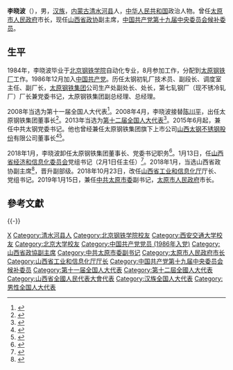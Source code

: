 {{Otheruses|other=名为李晓波的其他人物|李晓波}}

'''李晓波'''（{{bd|1963年|2月||catIdx=Li李}}），男，[[汉族|汉族]]，[[内蒙古自治区|内蒙古]][[清水河县|清水河县]]人，[[中华人民共和国|中华人民共和国]]政治人物。曾任[[太原市人民政府|太原市人民政府]]市长，现任[[中国人民政治协商会议山西省委员会|山西省政协]]副主席，[[中国共产党第十九届中央委员会候补委员列表|中国共产党第十九届中央委员会候补委员]]。

== 生平 ==
1984年，李晓波毕业于[[北京科技大学|北京钢铁学院]]自动化专业，8月参加工作，分配到[[太原钢铁厂|太原钢铁厂]]工作。1986年12月加入[[中国共产党|中国共产党]]。历任太钢初轧厂技术员、副段长、调度室主任、副厂长，[[太原钢铁集团|太原钢铁集团]]公司生产处副处长、处长，第七轧钢厂（现不锈冷轧厂）厂长兼党委书记，太原钢铁集团副总经理、总经理。

2008年当选为第十一届全国人大代表<ref>{{cite web|url=http://news.xinhuanet.com/ziliao/2008-03/03/content_7708230.htm?node=36628|title=第十一届全国人大代表|accessdate=2014-01-07|date=2008-03-03|publisher=新华网|archive-date=2014-01-10|archive-url=https://web.archive.org/web/20140110211415/http://news.xinhuanet.com/ziliao/2008-03/03/content_7708230.htm?node=36628|dead-url=no}}</ref>。2008年4月，李晓波接替[[陈川平|陈川平]]，出任太原钢铁集团董事长<ref>{{cite news|url=https://news.qq.com/a/20080425/003821.htm|title=山西任命李晓波为太钢集团董事长|accessdate=2018-01-29|work=山西青年报|date=2008-04-25|archive-date=2018-01-30|archive-url=https://web.archive.org/web/20180130091234/https://news.qq.com/a/20080425/003821.htm|dead-url=no}}</ref>。2013年当选为[[第十二届全国人大代表|第十二届全国人大代表]]<ref>{{cite news|url= http://210.82.31.1:8084/delegate/viewDelegate.action?dbid=120255|title=第十二届全国人大代表信息-李晓波|work=全国人大网|accessdate=2013-03-28|archive-url=https://web.archive.org/web/20140107055916/http://www.npc.gov.cn/delegate/viewDelegate.action?dbid=120255|archive-date=2014-01-07|dead-url=yes}}</ref>。2015年6月起，兼任中共太钢党委书记。他也曾经兼任太原钢铁集团旗下上市公司[[太钢不锈钢|山西太钢不锈钢股份]]有限公司董事长<ref>{{cite web|url=http://app.finance.ifeng.com/data/stock/ggzw/000825/13527001|title=山西太钢不锈钢股份有限公司2009年度第一期中期票据募集说明书|accessdate=2018-01-29|publisher=凤凰网|archive-date=2019-01-16|archive-url=https://web.archive.org/web/20190116050020/http://app.finance.ifeng.com/data/stock/ggzw/000825/13527001|dead-url=no}}</ref><ref>{{cite news|url=https://www.thepaper.cn/newsDetail_forward_1339876|title=太原钢铁董事长李晓波兼任党委书记，山西省委称利于统一领导|date=2015-06-09|work=澎湃新闻|accessdate=2018-01-29|archive-date=2019-04-16|archive-url=https://web.archive.org/web/20190416062625/https://www.thepaper.cn/newsDetail_forward_1339876|dead-url=no}}</ref>。

2018年1月，李晓波卸任太原钢铁集团董事长、党委书记职务<ref>{{cite news|url=https://www.thepaper.cn/newsDetail_forward_1935217|title=高祥明任太原钢铁集团党委书记，提名担任董事长|date=2018-01-04|work=澎湃新闻|publisher=太钢新闻中心|accessdate=2018-01-29|archive-date=2019-06-04|archive-url=https://web.archive.org/web/20190604164510/https://www.thepaper.cn/newsDetail_forward_1935217|dead-url=no}}</ref>。1月13日，任[[山西省经济和信息化委员会|山西省经济和信息化委员会]]党组书记（2月1日任主任）<ref>{{cite news|url=http://news.sina.com.cn/c/2018-01-19/doc-ifyqtycx0099833.shtml|title=李晓波任山西经信委党组书记 张华龙不再担任(图)|date=2018-01-19|work=中国经济网|accessdate=2018-01-29|archive-date=2019-06-05|archive-url=https://web.archive.org/web/20190605041851/http://news.sina.com.cn/c/2018-01-19/doc-ifyqtycx0099833.shtml|dead-url=no}}</ref>。2018年1月，当选山西省政协副主席<ref>{{cite news|url=http://news.sina.com.cn/c/nd/2018-01-29/doc-ifyqyesy3815571.shtml|title=黄晓薇当选山西省政协主席(图/简历)|date=2018-01-29|work=新浪|accessdate=2018-01-29|agency=新华社|archive-date=2019-05-11|archive-url=https://web.archive.org/web/20190511120803/http://news.sina.com.cn/c/nd/2018-01-29/doc-ifyqyesy3815571.shtml|dead-url=no}}</ref>，晋升副部级。2018年10月23日，改任[[山西省工业和信息化厅|山西省工业和信息化厅]]厅长、党组书记。2019年1月15日，兼任[[中共太原市委|中共太原市委]]副书记，[[太原市人民政府|太原市人民政府]]市长。

==參考文獻==
{{reflist}}
{{-}}
{{start box}}
{{s-gov|prc}}
{{s-before|[[耿彦波|耿彦波]]}}
{{s-title|[[太原市人民政府|太原市人民政府]]市长|2019年1月－2020年10月}}
{{s-after|[[张新伟|张新伟]]}}
{{s-bus}}
{{s-before|[[陈川平|陈川平]]}}
{{s-title|[[太原钢铁集团|太原钢铁集团]]董事长|2008年4月－2018年1月}}
{{s-after|[[高祥明|高祥明]]}}
{{end box}}

{{山西省领导人}}
{{太原市市长}}

{{Authority control}}
{{DEFAULTSORT:Li李}}
[[Category:李姓|X]]
[[Category:清水河县人|Category:清水河县人]]
[[Category:北京钢铁学院校友|Category:北京钢铁学院校友]]
[[Category:西安交通大学校友|Category:西安交通大学校友]]
[[Category:北京大学校友|Category:北京大学校友]]
[[Category:中国共产党党员_(1986年入党)|Category:中国共产党党员 (1986年入党)]]
[[Category:山西省政協副主席|Category:山西省政協副主席]]
[[Category:中共太原市委副书记|Category:中共太原市委副书记]]
[[Category:太原市人民政府市长|Category:太原市人民政府市长]]
[[Category:山西省工业和信息化厅厅长|Category:山西省工业和信息化厅厅长]]
[[Category:中国共产党第十九届中央委员会候补委员|Category:中国共产党第十九届中央委员会候补委员]]
[[Category:第十一届全国人大代表|Category:第十一届全国人大代表]]
[[Category:第十二屆全國人大代表|Category:第十二屆全國人大代表]]
[[Category:山西省全國人民代表大會代表|Category:山西省全國人民代表大會代表]]
[[Category:汉族全国人大代表|Category:汉族全国人大代表]]
[[Category:男性全国人大代表|Category:男性全国人大代表]]